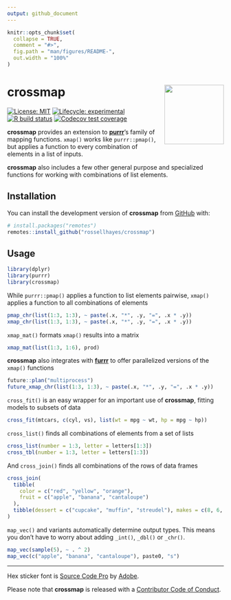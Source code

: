 ```yaml
---
output: github_document
---
```


<!-- README.md is generated from README.Rmd. Please edit that file -->

```r
knitr::opts_chunk$set(
  collapse = TRUE,
  comment = "#>",
  fig.path = "man/figures/README-",
  out.width = "100%"
)
```

# crossmap <img src="man/figures/logo.png?raw=TRUE" align="right" height="138" />

<!-- badges: start -->
[![License: MIT](https://img.shields.io/badge/license-MIT-blueviolet.svg)](https://opensource.org/licenses/MIT)
[![Lifecycle: experimental](https://img.shields.io/badge/lifecycle-experimental-orange.svg)](https://www.tidyverse.org/lifecycle/#experimental)
[![R build status](https://github.com/rossellhayes/crossmap/workflows/R-CMD-check/badge.svg)](https://github.com/rossellhayes/crossmap/actions)
[![Codecov test coverage](https://codecov.io/gh/rossellhayes/crossmap/branch/master/graph/badge.svg)](https://codecov.io/gh/rossellhayes/crossmap?branch=master)
<!-- badges: end -->

**crossmap** provides an extension to [**purrr**](https://github.com/tidyverse/purrr)'s family of mapping functions.
`xmap()` works like `purrr::pmap()`, but applies a function to every combination of elements in a list of inputs.

**crossmap** also includes a few other general purpose and specialized  functions for working with combinations of list elements.

## Installation

You can install the development version of **crossmap** from [GitHub](https://github.com/rossellhayes/fauxnaif) with:

```r
# install.packages("remotes")
remotes::install_github("rossellhayes/crossmap")
```

## Usage

```r
library(dplyr)
library(purrr)
library(crossmap)
```

While `purrr::pmap()` applies a function to list elements pairwise, `xmap()` applies a function to all combinations of elements

```r
pmap_chr(list(1:3, 1:3), ~ paste(.x, "*", .y, "=", .x * .y))
xmap_chr(list(1:3, 1:3), ~ paste(.x, "*", .y, "=", .x * .y))
```

`xmap_mat()` formats `xmap()` results into a matrix

```r
xmap_mat(list(1:3, 1:6), prod)
```

**crossmap** also integrates with [**furrr**](https://github.com/DavisVaughan/furrr) to offer parallelized versions of the `xmap()` functions

```r
future::plan("multiprocess")
future_xmap_chr(list(1:3, 1:3), ~ paste(.x, "*", .y, "=", .x * .y))
```

`cross_fit()` is an easy wrapper for an important use of **crossmap**, fitting models to subsets of data

```r
cross_fit(mtcars, c(cyl, vs), list(wt = mpg ~ wt, hp = mpg ~ hp))
```

`cross_list()` finds all combinations of elements from a set of lists

```r
cross_list(number = 1:3, letter = letters[1:3])
cross_tbl(number = 1:3, letter = letters[1:3])
```

And `cross_join()` finds all combinations of the rows of data frames

```r
cross_join(
  tibble(
    color = c("red", "yellow", "orange"),
    fruit = c("apple", "banana", "cantaloupe")
  ),
  tibble(dessert = c("cupcake", "muffin", "streudel"), makes = c(8, 6, 1))
)
```

`map_vec()` and variants automatically determine output types.
This means you don't have to worry about adding `_int()`, `_dbl()` or `_chr()`.

```r
map_vec(sample(5), ~ . ^ 2)
map_vec(c("apple", "banana", "cantaloupe"), paste0, "s")
```

---

Hex sticker font is
[Source Code Pro](https://github.com/adobe-fonts/source-code-pro) by
[Adobe](https://adobe.com).

Please note that **crossmap** is released with a
[Contributor Code of Conduct](https://www.contributor-covenant.org/version/2/0/code_of_conduct/).
